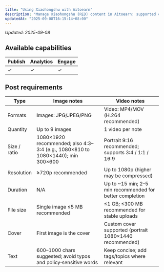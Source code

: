```yaml
---
title: "Using Xiaohongshu with Aitoearn"
description: "Manage Xiaohongshu (RED) content in Aitoearn: supported capabilities and post specs."
updatedAt: "2025-09-08T16:15:14+08:00"
---
```

<!-- UPDATED_AT -->
_Updated: 2025-09-08_

## Available capabilities

| Publish | Analytics | Engage |
| --- | --- | --- |
| ✓ | ✓ | ✓ |

## Post requirements

| Type | Image notes | Video notes |
| --- | --- | --- |
| Formats | Images: JPG/JPEG/PNG | Video: MP4/MOV (H.264 recommended) |
| Quantity | Up to 9 images | 1 video per note |
| Size / ratio | 1080×1920 recommended; also 4:3–3:4 (e.g., 1080×810 to 1080×1440); min 300×600 | Portrait 9:16 recommended; supports 3:4 / 1:1 / 16:9 |
| Resolution | ≥720p recommended | Up to 1080p (higher may be compressed) |
| Duration | N/A | Up to ~15 min; 2–5 min recommended for better completion |
| File size | Single image ≤5 MB recommended | ≤1 GB; ≤300 MB recommended for stable uploads |
| Cover | First image is the cover | Custom cover supported (portrait 1080×1440 recommended) |
| Text | 600–1000 chars suggested; avoid typos and policy‑sensitive words | Keep concise; add tags/topics where relevant |
